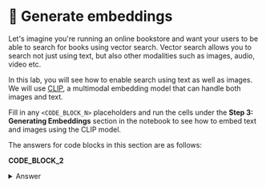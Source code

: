 # 👐 Generate embeddings

Let's imagine you're running an online bookstore and want your users to be able to search for books using vector search. Vector search allows you to search not just using text, but also other modalities such as images, audio, video etc.

In this lab, you will see how to enable search using text as well as images. We will use [CLIP](https://huggingface.co/sentence-transformers/clip-ViT-B-32), a multimodal embedding model that can handle both images and text.

Fill in any `<CODE_BLOCK_N>` placeholders and run the cells under the **Step 3: Generating Embeddings** section in the notebook to see how to embed text and images using the CLIP model.

The answers for code blocks in this section are as follows:

**CODE_BLOCK_2**

<details>
<summary>Answer</summary>
<div>

```python
embedding_model.encode(image).tolist()
```

</div>
</details>